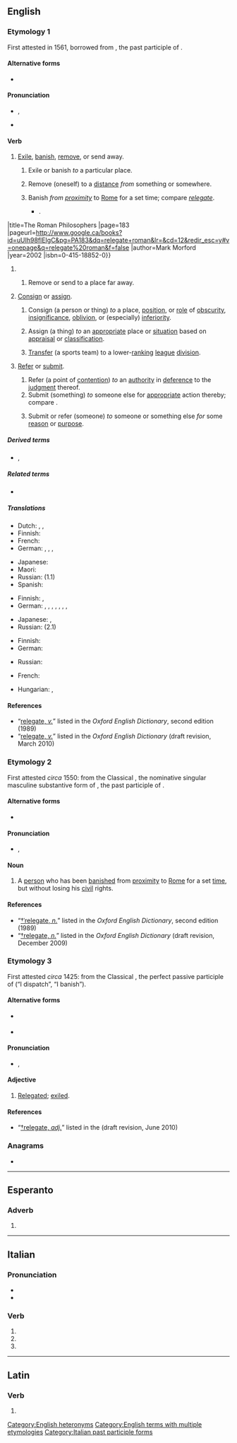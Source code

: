 ==English==
{{was wotd|2012|January|6}}

===Etymology 1===
First attested in 1561, borrowed from {{bor|en|la|relēgātus}}, the past participle of {{m|la|relēgō|t=to dispatch, banish}}.

====Alternative forms====
* {{l|en|religate}} {{defdate|17th century}}

====Pronunciation====
* {{a|RP}} {{enPR|rĕʹlĭgāt}}, {{IPA|en|/ˈɹɛlɪɡeɪt/}}
* {{audio|en|en-au-relegate.ogg|Audio (AU)}}

====Verb====
{{en-verb}}

# [[exile|Exile]], [[banish]], [[remove]], or send away.
## {{lb|en|transitive|done to a person}} Exile or banish ''to'' a particular place.
## {{lb|en|reflexive|obsolete|rare}} Remove (oneself) to a [[distance]] ''from'' something or somewhere.
## {{lb|en|transitive|historical|Ancient Rome|done to a person}} Banish ''from [[proximity]]'' to [[Rome]] for a set time; compare ''[[relegate#Etymology 2|relegate]]''.
##* {{quote-book|en|passage=Eventually his freedom of speech drove Vespasian to '''relegate''' him a second time, and shortly after he was executed {{...}}.
|title=The Roman Philosophers
|page=183
|pageurl=http://www.google.ca/books?id=uUIh98flEIgC&pg=PA183&dq=relegate+roman&lr=&cd=12&redir_esc=y#v=onepage&q=relegate%20roman&f=false
|author=Mark Morford
|year=2002
|isbn=0-415-18852-0}}
## {{lb|en|transitive|figuratively}} Remove or send to a place far away.
# {{lb|en|transitive|in extended use}} [[consign|Consign]] or [[assign]].
## Consign (a person or thing) ''to'' a place, [[position]], or [[role]] of [[obscurity]], [[insignificance]], [[oblivion]], or (especially) [[inferiority]].
##: {{ux|en|Her bright ideas were '''relegated''' to "tosh" by her manager.}}
## Assign (a thing) ''to'' an [[appropriate]] place or [[situation]] based on [[appraisal]] or [[classification]].
## {{lb|en|sports|chiefly|soccer}} [[transfer|Transfer]] (a sports team) to a lower-[[rank]]ing [[league]] [[division]].
##: {{syn|en|promote}}
##: {{ux|en|After finishing second-bottom in the table, United were '''relegated''' from the division.}}
# {{lb|en|transitive}} [[refer|Refer]] or [[submit]].
## Refer (a point of [[contention]]) ''to'' an [[authority]] in [[deference]] to the [[judgment]] thereof.
## Submit (something) ''to'' someone else for [[appropriate]] action thereby; compare {{m|en|delegate}}.
## {{lb|en|now|_|rare}} Submit or refer (someone) ''to'' someone or something else ''for'' some [[reason]] or [[purpose]].

=====Derived terms=====
* {{l|en|relegated}}, {{l|en|relegating}}

=====Related terms=====
* {{l|en|relegation}}

=====Translations=====
{{trans-top|to exile}}
* Dutch: {{t+|nl|bannen}}, {{t+|nl|verbannen}}, {{t|nl|relegeren}}
* Finnish: {{t+|fi|karkottaa}}
* French: {{t+|fr|reléguer}}
* German: {{t+|de|verbannen}}, {{t+|de|fortschicken}}, {{t+|de|absetzen}}, {{t+|de|relegieren}}
{{trans-mid}}
* Japanese: {{t+|ja|追い払う|tr=oiharau}}
* Maori: {{t|mi|tū(w)hiti}}
* Russian: {{t+check|ru|ссылать}} (1.1)<!-- "(1.1)" - что это? -->
* Spanish: {{t+|es|relegar}}
{{trans-bottom}}

{{trans-top|to consign}}
* Finnish: {{t+|fi|alentaa}}, {{t+|fi|sijoittaa}}
* German: {{t|de|zurückstufen}}, {{t+|de|herabsetzen}}, {{t+|de|degradieren}}, {{t|de|zurückversetzen}}, {{t+|de|herabstufen}}, {{t|de|absteigen lassen}}, {{t+|de|einstufen}}, {{t+|de|zuweisen}}
{{trans-mid}}
* Japanese: {{t|ja|格下げ|alt=格下げする|tr=kakusage suru}}, {{t+|ja|降格|alt=降格させる|tr=kōkaku saseru}}
* Russian: {{t+check|ru|низводить}} (2.1)
{{trans-bottom}}

{{trans-top|to refer}}
* Finnish: {{t+|fi|siirtää}}
* German: {{t+|de|zuweisen}}
{{trans-mid}}
* Russian: {{t+|ru|отсылать|impf}}
{{trans-bottom}}

{{checktrans-top}}
* French: {{t+check|fr|reléguer}}
{{trans-mid}}
* Hungarian: {{t+check|hu|száműz}}, {{t+check|hu|leminősít}}
{{trans-bottom}}

====References====
* “[http://ed2.oed.com/cgi/display/00201959 relegate, ''v.'']” listed in the ''Oxford English Dictionary'', second edition (1989)
* “[http://dictionary.oed.com/cgi/entry/50201955 relegate, ''v.'']” listed in the ''Oxford English Dictionary'' (draft revision, March 2010)

===Etymology 2===
First attested ''circa'' 1550: from the Classical {{etyl|la|en}} {{m|la|relēgātus||banished person, exile}}, the nominative singular masculine substantive form of {{m|la|relēgātus}}, the past participle of {{m|la|relēgō|t=to dispatch, banish}}.

====Alternative forms====
* {{l|en|relagate}} {{defdate|16th century}}

====Pronunciation====
* {{a|RP}} {{enPR|rĕʹlĭgət}}, {{IPA|en|/ˈɹɛlɪɡət/}}
{{rfap|en}}

====Noun====
{{en-noun}}

# {{lb|en|history|obsolete}} A [[person]] who has been [[banish]]ed from [[proximity]] to [[Rome]] for a set [[time]], but without losing his [[civil]] rights.

====References====
* “[http://ed2.oed.com/cgi/display/00201958 †ˈrelegate, ''n.'']” listed in the ''Oxford English Dictionary'', second edition (1989)
* “[http://dictionary.oed.com/cgi/entry/50201954 †relegate, ''n.'']” listed in the ''Oxford English Dictionary'' (draft revision, December 2009)

===Etymology 3===
First attested ''circa'' 1425: from the Classical {{etyl|la|en}} {{m|la|relēgātus}}, the perfect passive participle of {{m|la|relēgō}} (“I dispatch”, “I banish”).

====Alternative forms====
* {{l|enm|relegat}} {{defdate|15th century}}
* {{l|sco|religait}} {{qualifier|Scots, ''{{defdate|16th century}}''}}

====Pronunciation====
* {{a|RP}} {{enPR|rĕʹlĭgət}}, {{IPA|en|/ˈɹɛlɪɡət/}}
{{rfap|en}}

====Adjective====
{{en-adj|-}}

# {{lb|en|archaic}} [[relegated|Relegated]]; [[exile|exiled]].

====References====
* “[http://dictionary.oed.com/cgi/entry/50300176 †relegate, ''adj.'']” listed in the ''{{w|Oxford English Dictionary}}'' (draft revision, June 2010)

===Anagrams===
* {{anagrams|en|a=aeeeglrt|regelate}}

[[Category:English heteronyms]]
[[Category:English terms with multiple etymologies]]
{{topics|en|Roman Empire}}

----

==Esperanto==

===Adverb===
{{eo-part}}

# {{eo-form of|releg|ate}}

----

==Italian==

===Pronunciation===
* {{IPA|it|/re.leˈɡa.te/}}
* {{hyphenation|it|re|le|gà|te}}

===Verb===
{{head|it|verb form}}

# {{inflection of|it|relegare||2|p|pres|indc}}
# {{inflection of|it|relegare||2|p|impr}}
# {{feminine plural of|it|relegato}}

[[Category:Italian past participle forms]]

----

==Latin==

===Verb===
{{la-verb-form|relēgāte}}

# {{inflection of|la|relēgō||2|p|pres|actv|impr}}